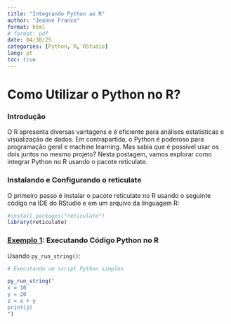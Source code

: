 ---
title: "Integrando Python ao R"
author: "Jeanne Franco"
format: html 
# format: pdf
date: 04/30/25
categories: [Python, R, RStudio]
lang: pt
toc: true
---

# Como Utilizar o Python no R?

### Introdução

O R apresenta diversas vantagens e é eficiente para análises estatísticas e visualização de dados. Em contrapartida, o Python é poderoso para programação geral e machine learning. Mas sabia que é possível usar os dois juntos no mesmo projeto? Nesta postagem, vamos explorar como integrar Python no R usando o pacote reticulate.

### Instalando e Configurando o reticulate

O primeiro passo é instalar o pacote reticulate no R usando o seguinte código na IDE do RStudio e em um arquivo da linguagem R:

```{r warning=FALSE, message=FALSE}
#install.packages("reticulate")
library(reticulate)
```

### [Exemplo 1]{.underline}: Executando Código Python no R

Usando `py_run_string()`:

```{r warning=FALSE, message=FALSE}
# Executando um script Python simples

py_run_string("
x = 10
y = 20
z = x + y
print(z)
")
```
